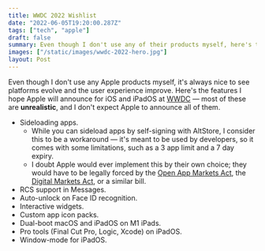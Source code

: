 ```yaml
---
title: WWDC 2022 Wishlist
date: "2022-06-05T19:20:00.287Z"
tags: ["tech", "apple"]
draft: false
summary: Even though I don't use any of their products myself, here's the features I hope Apple will announce.
images: ["/static/images/wwdc-2022-hero.jpg"]
layout: Post
---
```


Even though I don't use any Apple products myself, it's always nice to see platforms evolve and the user experience improve. Here's the features I hope Apple will announce for iOS and iPadOS at [WWDC](https://developer.apple.com/wwdc22) &mdash; most of these are **unrealistic**, and I don't expect Apple to announce all of them.

-   Sideloading apps.
    -   While you can sideload apps by self-signing with AltStore, I consider this to be a workaround &mdash; it's meant to be used by developers, so it comes with some limitations, such as a 3 app limit and a 7 day expiry.
    -   I doubt Apple would ever implement this by their own choice; they would have to be legally forced by the [Open App Markets Act](https://en.wikipedia.org/wiki/Open_App_Markets_Act), the [Digital Markets Act](https://en.wikipedia.org/wiki/Digital_Markets_Act), or a similar bill.
-   RCS support in Messages.
-   Auto-unlock on Face ID recognition.
-   Interactive widgets.
-   Custom app icon packs.
-   Dual-boot macOS and iPadOS on M1 iPads.
-   Pro tools (Final Cut Pro, Logic, Xcode) on iPadOS.
-   Window-mode for iPadOS.
